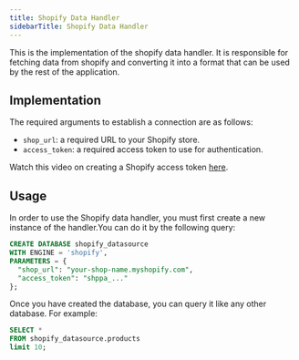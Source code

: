 ```yaml
---
title: Shopify Data Handler
sidebarTitle: Shopify Data Handler
---
```


This is the implementation of the shopify data handler. It is responsible for fetching data from shopify and converting it into a format that can be used by the rest of the application.

## Implementation

The required arguments to establish a connection are as follows:

- `shop_url`: a required URL to your Shopify store.
- `access_token`: a required access token to use for authentication.

Watch this video on creating a Shopify access token [here](https://www.youtube.com/watch?v=4f_aiC5oTNc&t=302s).

## Usage

In order to use the Shopify data handler, you must first create a new instance of the handler.You can do it by the following query:

~~~~sql
CREATE DATABASE shopify_datasource
WITH ENGINE = 'shopify',
PARAMETERS = {
  "shop_url": "your-shop-name.myshopify.com",
  "access_token": "shppa_..."
};
~~~~

Once you have created the database, you can query it like any other database. For example:

~~~~sql
SELECT *
FROM shopify_datasource.products
limit 10;
~~~~